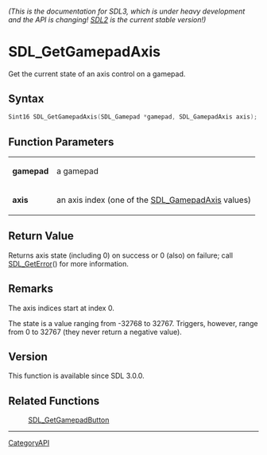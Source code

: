 ====== (This is the documentation for SDL3, which is under heavy development and the API is changing! [https://wiki.libsdl.org/ SDL2] is the current stable version!) ======
= SDL_GetGamepadAxis =

Get the current state of an axis control on a gamepad.

== Syntax ==

<syntaxhighlight lang='c'>
Sint16 SDL_GetGamepadAxis(SDL_Gamepad *gamepad, SDL_GamepadAxis axis);
</syntaxhighlight>

== Function Parameters ==

{|
|'''gamepad'''
|a gamepad
|-
|'''axis'''
|an axis index (one of the [[SDL_GamepadAxis]] values)
|}

== Return Value ==

Returns axis state (including 0) on success or 0 (also) on failure; call
[[SDL_GetError]]() for more information.

== Remarks ==

The axis indices start at index 0.

The state is a value ranging from -32768 to 32767. Triggers, however, range
from 0 to 32767 (they never return a negative value).

== Version ==

This function is available since SDL 3.0.0.

== Related Functions ==

:[[SDL_GetGamepadButton]]

----
[[CategoryAPI]]


